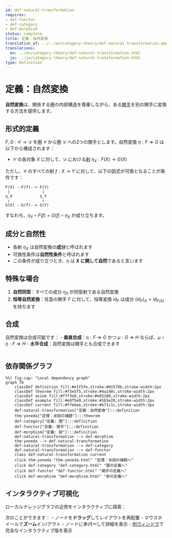 ```yaml
---
id: def-natural-transformation
requires:
- def-functor
- def-category
- def-morphism
status: complete
title: 定義：自然変換
translation_of: ../../en/category-theory/def-natural-transformation.qmd
translations:
  en: ../en/category-theory/def-natural-transformation.html
  ja: ../ja/category-theory/def-natural-transformation.html
type: Definition
---
```


# 定義：自然変換

**自然変換**は、関係する圏の内部構造を尊重しながら、ある[関手](def-functor.qmd)を別の関手に変換する方法を提供します。

## 形式的定義

$F, G: \mathcal{C} \to \mathcal{D}$ を圏 $\mathcal{C}$ から圏 $\mathcal{D}$ への2つの関手とします。自然変換 $\eta: F \Rightarrow G$ は以下から構成されます：

- $\mathcal{C}$ の各対象 $X$ に対して、$\mathcal{D}$ における[射](def-morphism.qmd) $\eta_X: F(X) \to G(X)$

ただし、$\mathcal{C}$ のすべての射 $f: X \to Y$ に対して、以下の図式が可換となることが条件です：

```
F(X) --F(f)--> F(Y)
 |              |
η_X            η_Y
 ↓              ↓
G(X) --G(f)--> G(Y)
```

すなわち、$\eta_Y \circ F(f) = G(f) \circ \eta_X$ が成り立ちます。

## 成分と自然性

- 各射 $\eta_X$ は自然変換の**成分**と呼ばれます
- 可換性条件は**自然性条件**と呼ばれます
- この条件が成り立つとき、$\eta$ は **X に関して自然**であると言います

## 特殊な場合

1. **自然同型**：すべての成分 $\eta_X$ が同型射である自然変換
2. **恒等自然変換**：任意の関手 $F$ に対して、恒等変換 $\text{id}_F$ は成分 $(\text{id}_F)_X = \text{id}_{F(X)}$ を持ちます

## 合成

自然変換は合成可能です：
- **垂直合成**：$\eta: F \Rightarrow G$ かつ $\mu: G \Rightarrow H$ ならば、$\mu \circ \eta: F \Rightarrow H$
- **水平合成**：自然変換は関手とも合成できます

```mermaid
```

## 依存関係グラフ

```mermaid
%%| fig-cap: "Local dependency graph"
graph TD
    classDef definition fill:#e1f5fe,stroke:#01579b,stroke-width:2px
    classDef theorem fill:#f3e5f5,stroke:#4a148c,stroke-width:2px
    classDef axiom fill:#fff3e0,stroke:#e65100,stroke-width:2px
    classDef example fill:#e8f5e9,stroke:#1b5e20,stroke-width:2px
    classDef current fill:#ffebee,stroke:#b71c1c,stroke-width:3px
    def-natural-transformation["定義：自然変換"]:::definition
    thm-yoneda["定理：米田の補題"]:::theorem
    def-category["定義: 圏"]:::definition
    def-functor["定義: 関手"]:::definition
    def-morphism["定義: 射"]:::definition
    def-natural-transformation --> def-morphism
    thm-yoneda --> def-natural-transformation
    def-natural-transformation --> def-category
    def-natural-transformation --> def-functor
    class def-natural-transformation current
    click thm-yoneda "thm-yoneda.html" "定理：米田の補題へ"
    click def-category "def-category.html" "圏の定義へ"
    click def-functor "def-functor.html" "関手の定義へ"
    click def-morphism "def-morphism.html" "射の定義へ"
```

## インタラクティブ可視化

ローカルナレッジグラフの近傍をインタラクティブに探索：

::: {.graph-viz data-id="def-natural-transformation" data-width="700" data-height="500"}
:::

次のことができます：
- ノードを**ドラッグ**してレイアウトを再配置
- マウスホイールで**ズーム**イン/アウト
- ノードに**ホバー**して詳細を表示
- [別ウィンドウ](../../output/interactive/ja/def-natural-transformation.html){target="_blank"}で完全なインタラクティブ版を表示
